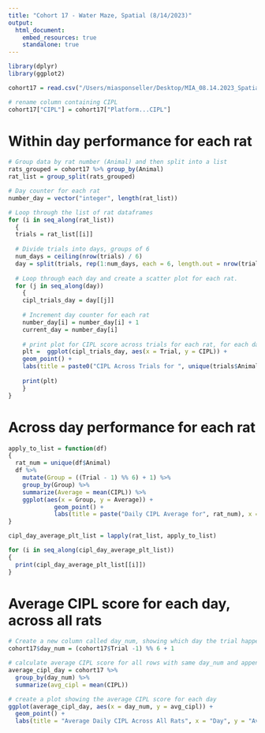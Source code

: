 ```yaml
---
title: "Cohort 17 - Water Maze, Spatial (8/14/2023)"
output:
  html_document:
    embed_resources: true
    standalone: true
---
```


```r
library(dplyr)
library(ggplot2)
```

```r
cohort17 = read.csv("/Users/miasponseller/Desktop/MIA_08.14.2023_Spatial_W-Maze.Coh17.xlsx - Spatial.csv")
```

```r
# rename column containing CIPL
cohort17["CIPL"] = cohort17["Platform...CIPL"]
```

# Within day performance for each rat
```r

# Group data by rat number (Animal) and then split into a list
rats_grouped = cohort17 %>% group_by(Animal)
rat_list = group_split(rats_grouped)

# Day counter for each rat
number_day = vector("integer", length(rat_list))

# Loop through the list of rat dataframes
for (i in seq_along(rat_list)) 
  {
  trials = rat_list[[i]]
  
  # Divide trials into days, groups of 6
  num_days = ceiling(nrow(trials) / 6)
  day = split(trials, rep(1:num_days, each = 6, length.out = nrow(trials)))
  
  # Loop through each day and create a scatter plot for each rat.
  for (j in seq_along(day)) 
    {
    cipl_trials_day = day[[j]]
    
    # Increment day counter for each rat
    number_day[i] = number_day[i] + 1
    current_day = number_day[i]
    
    # print plot for CIPL score across trials for each rat, for each day
    plt =  ggplot(cipl_trials_day, aes(x = Trial, y = CIPL)) +
    geom_point() +
    labs(title = paste0("CIPL Across Trials for ", unique(trials$Animal), " - Day ", current_day))
      
    print(plt)
    }
}

```

# Across day performance for each rat
```r
apply_to_list = function(df)
{
  rat_num = unique(df$Animal)
  df %>% 
    mutate(Group = ((Trial - 1) %% 6) + 1) %>% 
    group_by(Group) %>% 
    summarize(Average = mean(CIPL)) %>% 
    ggplot(aes(x = Group, y = Average)) +
             geom_point() + 
             labs(title = paste("Daily CIPL Average for", rat_num), x = "Day", y = "CIPL Average")
}

cipl_day_average_plt_list = lapply(rat_list, apply_to_list)

for (i in seq_along(cipl_day_average_plt_list))
{
  print(cipl_day_average_plt_list[[i]])
}
```

# Average CIPL score for each day, across all rats
```r
# Create a new column called day_num, showing which day the trial happened on
cohort17$day_num = (cohort17$Trial -1) %% 6 + 1

# calculate average CIPL score for all rows with same day_num and append to list
average_cipl_day = cohort17 %>% 
  group_by(day_num) %>% 
  summarize(avg_cipl = mean(CIPL))

# create a plot showing the average CIPL score for each day
ggplot(average_cipl_day, aes(x = day_num, y = avg_cipl)) + 
  geom_point() + 
  labs(title = "Average Daily CIPL Across All Rats", x = "Day", y = "Average CIPL")
```


